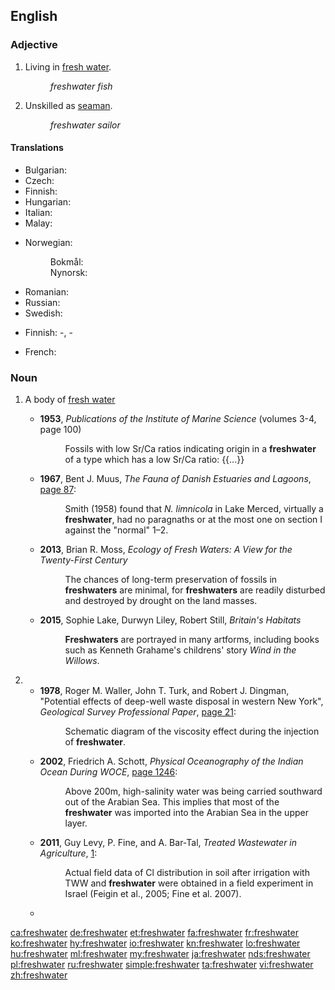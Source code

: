 {{see also|Freshwater|fresh water}}
==English==

===Adjective===
{{en-adj|-}}

# Living in [[fresh water]].
#: ''freshwater fish''
# {{lb|en|nautical}} Unskilled as [[seaman]].
#: ''freshwater sailor''

====Translations====
{{trans-top|living in fresh water}}
* Bulgarian: {{t|bg|сладководен|sc=Cyrl}}
* Czech: {{t+|cs|sladkovodní}}
* Finnish: {{t|fi|makeanveden}}
* Hungarian: {{t+|hu|édesvízi}}
* Italian: {{t|it|acqua dolce}}
* Malay: {{t|ms|air tawar}}
{{trans-mid}}
* Norwegian:
*: Bokmål: {{t|nb|ferskvanns-}}
*: Nynorsk: {{t|nn|ferskvass-}}
* Romanian: {{t|ro|[[de]] [[apă dulce]]}}
* Russian: {{t+|ru|пресново́дный}}
* Swedish: {{t|sv|sötvattens-}}
{{trans-bottom}}

{{trans-top|unskilled as seaman}}
* Finnish: {{t+|fi|järvi}}-, {{t|fi|sisävesi}}-
{{trans-mid}}
* French: {{t+|fr|marin d'eau douce|m}}
{{trans-bottom}}

===Noun===
{{wikipedia}}
{{en-noun|~}}

# {{rfv-sense}} {{lb|en|countable}} A body of [[fresh water]]
#* '''1953''', ''Publications of the Institute of Marine Science'' (volumes 3-4, page 100)
#*: Fossils with low Sr/Ca ratios indicating origin in a '''freshwater''' of a type which has a low Sr/Ca ratio: {{...}}
#* '''1967''', Bent J. Muus, ''The Fauna of Danish Estuaries and Lagoons'', [https://books.google.com/books?id=5LcLAQAAIAAJ&dq=%22a+freshwater+had%22&focus=searchwithinvolume&q=%22Lake+Merced%2C+virtually+a+freshwater%22 page 87]:
#*: Smith (1958) found that ''N. limnicola'' in Lake Merced, virtually a '''freshwater''', had no paragnaths or at the most one on section I against the "normal" 1–2.
#* '''2013''', Brian R. Moss, ''Ecology of Fresh Waters: A View for the Twenty-First Century''
#*: The chances of long-term preservation of fossils in '''freshwaters''' are minimal, for '''freshwaters''' are readily disturbed and destroyed by drought on the land masses.
#* '''2015''', Sophie Lake, ‎Durwyn Liley, ‎Robert Still, ''Britain's Habitats''
#*: '''Freshwaters''' are portrayed in many artforms, including books such as Kenneth Grahame's childrens' story ''Wind in the Willows''.
# {{alternative spelling of|fresh water|lang=en}}
#* '''1978''', Roger M. Waller, John T. Turk, and Robert J. Dingman, "Potential effects of deep-well waste disposal in western New York", ''Geological Survey Professional Paper'', [https://books.google.com/books?id=m8NUAAAAYAAJ&dq=%22the%20freshwater%20was%22&pg=PA21#v=onepage&q&f=false page 21]:
#*: Schematic diagram of the viscosity effect during the injection of '''freshwater'''.
#* '''2002''', Friedrich A. Schott, ''Physical Oceanography of the Indian Ocean During WOCE'', [https://books.google.com/books?id=_uEbAQAAIAAJ&dq=%22the+freshwater+was%22&focus=searchwithinvolume&q=%22most+of+the+freshwater+was+imported+into+the%22 page 1246]:
#*: Above 200m, high-salinity water was being carried southward out of the Arabian Sea. This implies that most of the '''freshwater''' was imported into the Arabian Sea in the upper layer.
#* '''2011''', Guy Levy, P. Fine, and A. Bar-Tal, ''Treated Wastewater in Agriculture'', [https://books.google.com/books?id=XfgAIGsBLbwC&lpg=PT179&dq=%22the%20freshwater%20was%22&pg=PT234#v=onepage&q&f=false]:
#*: Actual field data of Cl distribution in soil after irrigation with TWW and '''freshwater''' were obtained in a field experiment in Israel (Feigin et al., 2005; Fine et al. 2007).
#* {{quote-journal|author=Richard Conniff|title=An evolutionary family drama|url=http://www.nytimes.com/2014/04/21/opinion/an-evolutionary-family-drama.html|newspaper={{w|The New York Times}}|date=20 April 2014|passage=Alewives are anadromous fish: Born in '''freshwater''', they spend their lives in the ocean, returning annually to their birthplaces to spawn.}}

[[ca:freshwater]]
[[de:freshwater]]
[[et:freshwater]]
[[fa:freshwater]]
[[fr:freshwater]]
[[ko:freshwater]]
[[hy:freshwater]]
[[io:freshwater]]
[[kn:freshwater]]
[[lo:freshwater]]
[[hu:freshwater]]
[[ml:freshwater]]
[[my:freshwater]]
[[ja:freshwater]]
[[nds:freshwater]]
[[pl:freshwater]]
[[ru:freshwater]]
[[simple:freshwater]]
[[ta:freshwater]]
[[vi:freshwater]]
[[zh:freshwater]]